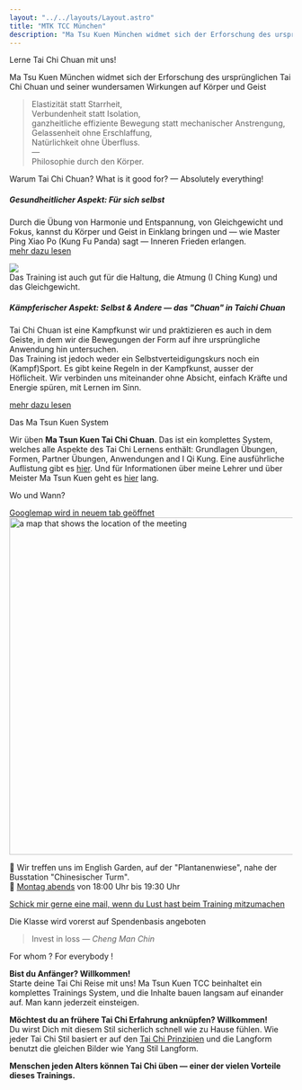 ```yaml
---
layout: "../../layouts/Layout.astro"
title: "MTK TCC München"
description: "Ma Tsu Kuen München widmet sich der Erforschung des ursprünglichen Tai Chi Chuan und seiner wundersamen Wirkungen auf Körper und Geist "
---
```


<CurvedHeadline tag="h2" direction="R2L" type="smile" offset="-20" class="top-[160px] sm:top-[-50px] md:top-[100px] lg:top-[500px] fill-terracotta">Lerne Tai Chi Chuan mit uns!</CurvedHeadline>

Ma Tsu Kuen München widmet sich der Erforschung des ursprünglichen Tai Chi Chuan und seiner wundersamen Wirkungen auf Körper und Geist 

<div class="block sm:h-0 h-32"></div>

> Elastizität statt Starrheit, <br />
> Verbundenheit statt Isolation, <br />
> ganzheitliche effiziente Bewegung statt mechanischer Anstrengung, <br />
> Gelassenheit ohne Erschlaffung, <br />
> Natürlichkeit ohne Überfluss. <br />
> — <br />
> Philosophie durch den Körper. <br />



<CurvedHeadline tag="h2" type="slope" direction="R2L" offset="8" class="top-[30px] sm:top-[100px] md:top-[200px]  fill-terracotta">Warum Tai Chi Chuan?</CurvedHeadline>
<CurvedHeadline tag="h3" type="quarter" direction="R2L" offset="20" class="top-[-20px] sm:top-[-150px] md:top-[200px] 2xl:top-[50px] fill-lazuli">What is it good for? — Absolutely everything!</CurvedHeadline>
##### Gesundheitlicher Aspekt: Für sich selbst
Durch die Übung von Harmonie und Entspannung, von Gleichgewicht und Fokus, kannst du Körper und Geist in Einklang bringen und — wie Master Ping Xiao Po (Kung Fu Panda) sagt — Inneren Frieden erlangen.<br/>
[mehr dazu lesen](./taichi#health-aspects)

![](https://media0.giphy.com/media/v1.Y2lkPTc5MGI3NjExczE4MjU0NHJnMmp3NWQ3aTU0MmZjb3R3ZWNqYTFmNjJ2bHZweXQ1ayZlcD12MV9naWZzX3NlYXJjaCZjdD1n/jXtdnZlhK7Fbfo4Ioc/200.webp)
<br/>
Das Training ist auch gut für die Haltung, die Atmung (I Ching Kung) und das Gleichgewicht.


##### Kämpferischer Aspekt: Selbst & Andere — das "Chuan" in Taichi Chuan
Tai Chi Chuan ist eine Kampfkunst wir und praktizieren es auch in dem Geiste, in dem wir die Bewegungen der Form auf ihre ursprüngliche Anwendung hin untersuchen.
<br />Das Training ist jedoch weder ein Selbstverteidigungskurs noch ein (Kampf)Sport.
Es gibt keine Regeln in der Kampfkunst, ausser der Höflicheit.
Wir verbinden uns miteinander ohne Absicht, einfach Kräfte und Energie spüren, mit Lernen im Sinn.

[mehr dazu lesen](./taichi#martial-aspects)

<CurvedHeadline tag="h3" type="kicker" direction="R2L" offset="0" class="top-[-90px] sm:top-[-200px] xl:top-[-300px] 2xl:top-[-400px] fill-lazuli">Das Ma Tsun Kuen System</CurvedHeadline>

Wir üben **Ma Tsun Kuen Tai Chi Chuan**. Das ist ein komplettes System, welches alle Aspekte des Tai Chi Lernens enthält: Grundlagen Übungen, Formen, Partner Übungen, Anwendungen and I Qi Kung.
Eine ausführliche Auflistung gibt es [hier](./curriculum). Und für Informationen über meine Lehrer und über Meister Ma Tsun Kuen geht es [hier](./about) lang.

<CurvedHeadline tag="h2" type="frown" direction="L2R" offset="-10" class="fill-terracotta md:top-[150px] 2xl:top-[0px]">Wo und Wann?</CurvedHeadline>

<a href="https://maps.app.goo.gl/B487KdWNx74MfPqt9" target="blank" class="tooltip">
<span class="tooltiptext">Googlemap wird in neuem tab geöffnet</span>
<Image src={mapImage} width="600" alt="a map that shows the location of the meeting" />
</a>

📍 Wir treffen uns im English Garden, auf der "Plantanenwiese", nahe der Busstation  "Chinesischer Turm".<br/>
📅 <u>Montag abends</u> von 18:00 Uhr bis 19:30 Uhr



[Schick mir gerne eine mail, wenn du Lust hast beim Training mitzumachen](#contact)

Die Klasse wird vorerst auf Spendenbasis angeboten



> Invest in loss — *Cheng Man Chin*

<CurvedHeadline tag="h2" type="wave" direction="R2L" offset="-20" class="top-[-50px] sm:top-[-150px] md:top-[0px] lg:top-[-50px] xl:top-[-150px] 2xl:top-[-250px] fill-terracotta">For whom ? For everybody !</CurvedHeadline>

**Bist du Anfänger? Willkommen!**<br/>
Starte deine Tai Chi Reise mit uns! Ma Tsun Kuen TCC beinhaltet ein komplettes Trainings System, und die Inhalte bauen langsam auf einander auf. Man kann jederzeit einsteigen.

**Möchtest du an frühere Tai Chi Erfahrung anknüpfen? Willkommen!**<br/>
Du wirst Dich mit diesem Stil sicherlich schnell wie zu Hause fühlen. Wie jeder Tai Chi Stil basiert er auf den [Tai Chi Prinzipien](./taichi#Tai-Chi-Prinzipien) und die Langform benutzt die gleichen Bilder wie Yang Stil Langform.

**Menschen jeden Alters können Tai Chi üben — einer der vielen Vorteile dieses Trainings.**<br/>
